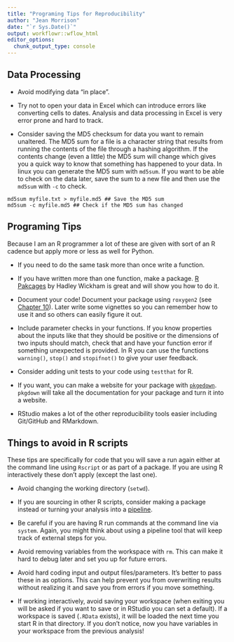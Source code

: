 ```yaml
---
title: "Programing Tips for Reproducibility"
author: "Jean Morrison"
date: "`r Sys.Date()`"
output: workflowr::wflow_html
editor_options:
  chunk_output_type: console
---
```


## Data Processing

+ Avoid modifying data "in place".

+ Try not to open your data in Excel which can introduce errors like converting cells to dates. Analysis and data processing in Excel is very error prone and hard to track. 

+ Consider saving the MD5 checksum for data you want to remain unaltered. The MD5 sum for a file is a character string that results from running the contents of the file through a hashing algorithm. If the contents change (even a little) the MD5 sum will change which gives you a quick way to know that something 
has happened to your data. In linux you can generate the MD5 sum with `md5sum`. If you want to be able to check on the data later, save the sum to a new file and then use the `md5sum` with `-c` to check. 

```
md5sum myfile.txt > myfile.md5 ## Save the MD5 sum
md5sum -c myfile.md5 ## Check if the MD5 sum has changed
```

## Programing Tips 


Because I am an R programmer a lot of these are given with sort of an R cadence but apply more or less as well for Python.

+ If you need to do the same task more than once write a function.

+ If you have written more than one function, make a package. [R Pakcages](https://r-pkgs.org/) by Hadley Wickham is great and will show you how to do it.

+ Document your code! Document your package using `roxygen2` (see [Chapter 10](https://r-pkgs.org/man.html)). Later write some vignettes so you can remember how to use it and so others can easily figure it out. 

+ Include parameter checks in your functions. If you know properties about the inputs like that they should be positive or the dimensions of two inputs should match, check that and have your function error if something unexpected is provided. In R you can use the functions `warning()`, `stop()` and `stopifnot()` to give your user feedback. 

+ Consider adding unit tests to your code using `testthat` for R. 

+ If you want, you can make a website for your package with [`pkgedown`](https://pkgdown.r-lib.org/articles/pkgdown.html). `pkgdown` will take all the documentation for your package and turn it into a website. 

+ RStudio makes a lot of the other reproducibility tools easier including Git/GitHub and RMarkdown. 

## Things to avoid in R scripts

These tips are specifically for code that you will save a run again either at the command line using `Rscript` or as part of a package. If you are using R interactively these don't apply (except the last one).

+ Avoid changing the working directory (`setwd`).

+ If you are sourcing in other R scripts, consider making a package instead or turning your analysis into a [pipeline](pipelines.html).

+ Be careful if you are having R run commands at the command line via `system`. Again, you might think about using a pipeline tool that will keep track of external steps for you. 

+ Avoid removing variables from the workspace with `rm`. This can make it hard to debug later and set you up for future errors. 

+ Avoid hard coding input and output files/parameters. It's better to pass these in as options.  This can help prevent you from overwriting results without realizing it and save you from errors if you move something. 

+ If working interactively, avoid saving your workspace (when exiting you will be asked if you want to save or in RStudio you can set a default). If a workspace is saved (`.RData` exists), it will be loaded the next time you start R in that directory. If you don't notice, now you have variables in your workspace from the previous analysis!

